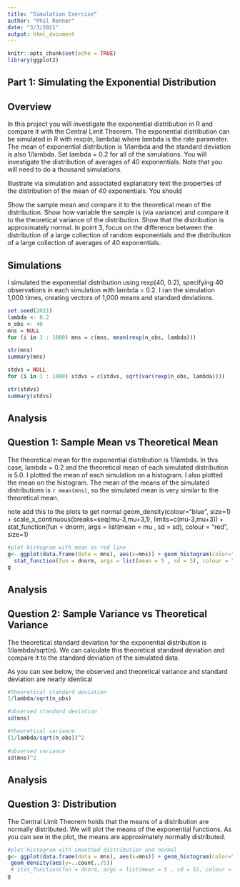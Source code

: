 ```yaml
---
title: "Simulation Exercise"
author: "Phil Renner"
date: "3/3/2021"
output: html_document
---
```


```r
knitr::opts_chunk$set(echo = TRUE)
library(ggplot2)
```

## Part 1: Simulating the Exponential Distribution

## Overview
In this project you will investigate the exponential distribution in R and compare it with the Central Limit Theorem. The exponential distribution can be simulated in R with rexp(n, lambda) where lambda is the rate parameter. The mean of exponential distribution is 1/lambda and the standard deviation is also 1/lambda. Set lambda = 0.2 for all of the simulations. You will investigate the distribution of averages of 40 exponentials. Note that you will need to do a thousand simulations.

Illustrate via simulation and associated explanatory text the properties of the distribution of the mean of 40 exponentials. You should

Show the sample mean and compare it to the theoretical mean of the distribution.
Show how variable the sample is (via variance) and compare it to the theoretical variance of the distribution.
Show that the distribution is approximately normal.
In point 3, focus on the difference between the distribution of a large collection of random exponentials and the distribution of a large collection of averages of 40 exponentials.

## Simulations
I simulated the exponential distribution using rexp(40, 0.2), specifying 40 observations in each simulation with lambda = 0.2. I ran the simulation 1,000 times, creating vectors of 1,000 means and standard deviations.


```r
set.seed(2021)
lambda <- 0.2
n_obs <- 40
mns = NULL
for (i in 1 : 1000) mns = c(mns, mean(rexp(n_obs, lambda)))

str(mns)
summary(mns)

stdvs = NULL
for (i in 1 : 1000) stdvs = c(stdvs, sqrt(var(rexp(n_obs, lambda))))

str(stdvs)
summary(stdvs)

```


## Analysis
## Question 1: Sample Mean vs Theoretical Mean

The theoretical mean for the exponential distribution is 1/lambda. In this case, lambda = 0.2 and the theoretical mean of each simulated distribution is 5.0. I plotted the mean of each simulation on a histogram. I also plotted the mean on the histogram. The mean of the means of the simulated distributions is `r mean(mns)`, so the simulated mean is very similar to the theoretical mean.

note add this to the plots to get normal
 geom_density(colour="blue", size=1) +
  scale_x_continuous(breaks=seq(mu-3,mu+3,1), limits=c(mu-3,mu+3))  +
  stat_function(fun = dnorm, args = list(mean = mu , sd = sd), colour = "red", size=1)


```r

#plot histogram with mean as red line
g<- ggplot(data.frame(data = mns), aes(x=mns)) + geom_histogram(color="black", fill= "blue") +geom_vline(aes(xintercept = mean(mns)),col='red',size=2)+
  stat_function(fun = dnorm, args = list(mean = 5 , sd = 5), colour = "red", size=1)
g

```



## Analysis
## Question 2: Sample Variance vs Theoretical Variance
The theoretical standard deviation for the exponential distribution is 1/lambda/sqrt(n). We can calculate this theoretical standard deviation and compare it to the standard deviation of the simulated data. 

As you can see below, the observed and theoretical variance and standard deviation are nearly identical




```r
#theoretical standard deviation
1/lambda/sqrt(n_obs)

#observed standard deviation
sd(mns)

#theoretical variance
(1/lambda/sqrt(n_obs))^2
  
#observed variance  
sd(mns)^2 


```



## Analysis
## Question 3: Distribution
The Central Limit Theorem holds that the means of a distribution are normally distributed. We will plot the means of the exponential functions. As you can see in the plot, the means are approximately normally distributed.

```r

#plot histogram with smoothed distribution and normal
g<- ggplot(data.frame(data = mns), aes(x=mns)) + geom_histogram(color="black", fill= "blue")+ 
 geom_density(aes(y=..count../5))  
 # stat_function(fun = dnorm, args = list(mean = 5 , sd = 5), colour = "red", size=1)
g

```



